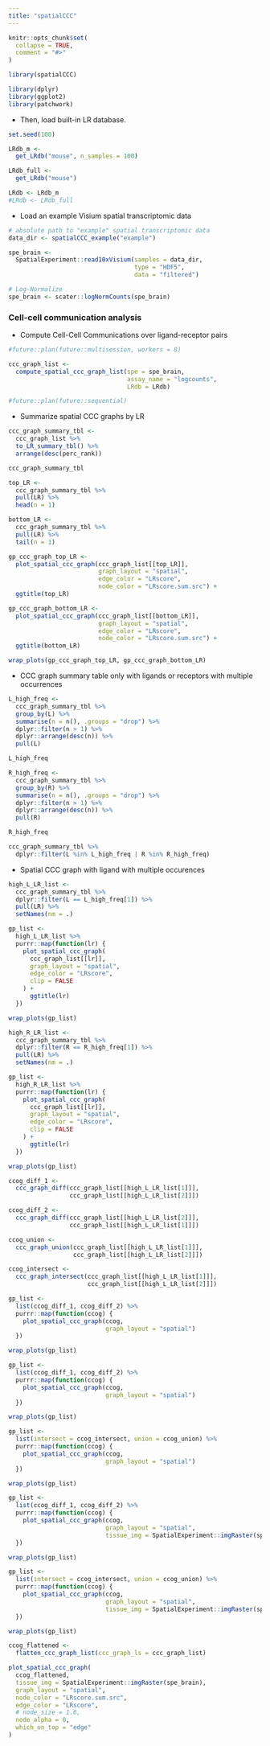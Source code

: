 ```yaml
---
title: "spatialCCC"
---
```


```r
knitr::opts_chunk$set(
  collapse = TRUE,
  comment = "#>"
)
```

```r
library(spatialCCC)
```


```r
library(dplyr)
library(ggplot2)
library(patchwork)
```


  * Then, load built-in LR database.
```r
set.seed(100)

LRdb_m <- 
  get_LRdb("mouse", n_samples = 100)

LRdb_full <-
  get_LRdb("mouse")

LRdb <- LRdb_m
#LRdb <- LRdb_full
```


  * Load an example Visium spatial transcriptomic data
```r
# absolute path to "example" spatial transcriptomic data
data_dir <- spatialCCC_example("example")

spe_brain <-
  SpatialExperiment::read10xVisium(samples = data_dir,
                                   type = "HDF5",
                                   data = "filtered")

# Log-Normalize
spe_brain <- scater::logNormCounts(spe_brain)
```

### Cell-cell communication analysis

  * Compute Cell-Cell Communications over ligand-receptor pairs
```r
#future::plan(future::multisession, workers = 8)

ccc_graph_list <-
  compute_spatial_ccc_graph_list(spe = spe_brain,
                                 assay_name = "logcounts",
                                 LRdb = LRdb)

#future::plan(future::sequential)
```


  * Summarize spatial CCC graphs by LR
```r
ccc_graph_summary_tbl <-
  ccc_graph_list %>%
  to_LR_summary_tbl() %>%
  arrange(desc(perc_rank))

ccc_graph_summary_tbl
```




```r
top_LR <- 
  ccc_graph_summary_tbl %>%
  pull(LR) %>%
  head(n = 1)

bottom_LR <-
  ccc_graph_summary_tbl %>%
  pull(LR) %>%
  tail(n = 1)
```


```r
gp_ccc_graph_top_LR <-
  plot_spatial_ccc_graph(ccc_graph_list[[top_LR]],
                         graph_layout = "spatial",
                         edge_color = "LRscore",
                         node_color = "LRscore.sum.src") +
  ggtitle(top_LR)

gp_ccc_graph_bottom_LR <-
  plot_spatial_ccc_graph(ccc_graph_list[[bottom_LR]],
                         graph_layout = "spatial",
                         edge_color = "LRscore",
                         node_color = "LRscore.sum.src") +
  ggtitle(bottom_LR)
```


```r
wrap_plots(gp_ccc_graph_top_LR, gp_ccc_graph_bottom_LR)
```



  * CCC graph summary table only with ligands or receptors with multiple occurrences

```r
L_high_freq <-
  ccc_graph_summary_tbl %>%
  group_by(L) %>%
  summarise(n = n(), .groups = "drop") %>%
  dplyr::filter(n > 1) %>%
  dplyr::arrange(desc(n)) %>% 
  pull(L)

L_high_freq
```


```r
R_high_freq <-
  ccc_graph_summary_tbl %>%
  group_by(R) %>%
  summarise(n = n(), .groups = "drop") %>%
  dplyr::filter(n > 1) %>%
  dplyr::arrange(desc(n)) %>% 
  pull(R)

R_high_freq
```


```r
ccc_graph_summary_tbl %>%
  dplyr::filter(L %in% L_high_freq | R %in% R_high_freq)
```


  * Spatial CCC graph with ligand with multiple occurences
```r
high_L_LR_list <- 
  ccc_graph_summary_tbl %>% 
  dplyr::filter(L == L_high_freq[1]) %>% 
  pull(LR) %>%
  setNames(nm = .)

gp_list <-
  high_L_LR_list %>%
  purrr::map(function(lr) {
    plot_spatial_ccc_graph(
      ccc_graph_list[[lr]],
      graph_layout = "spatial",
      edge_color = "LRscore",
      clip = FALSE
    ) +
      ggtitle(lr)
  })
```

```r
wrap_plots(gp_list)
```



```r
high_R_LR_list <- 
  ccc_graph_summary_tbl %>% 
  dplyr::filter(R == R_high_freq[1]) %>% 
  pull(LR) %>%
  setNames(nm = .)

gp_list <-
  high_R_LR_list %>%
  purrr::map(function(lr) {
    plot_spatial_ccc_graph(
      ccc_graph_list[[lr]],
      graph_layout = "spatial",
      edge_color = "LRscore",
      clip = FALSE
    ) +
      ggtitle(lr)
  })
```

```r
wrap_plots(gp_list)
```


```r
ccog_diff_1 <-
  ccc_graph_diff(ccc_graph_list[[high_L_LR_list[1]]],
                 ccc_graph_list[[high_L_LR_list[2]]])

ccog_diff_2 <-
  ccc_graph_diff(ccc_graph_list[[high_L_LR_list[2]]],
                 ccc_graph_list[[high_L_LR_list[1]]])
```


```r
ccog_union <-
  ccc_graph_union(ccc_graph_list[[high_L_LR_list[1]]],
                  ccc_graph_list[[high_L_LR_list[2]]])

ccog_intersect <-
  ccc_graph_intersect(ccc_graph_list[[high_L_LR_list[1]]],
                      ccc_graph_list[[high_L_LR_list[2]]])
```


```r
gp_list <-
  list(ccog_diff_1, ccog_diff_2) %>%
  purrr::map(function(ccog) {
    plot_spatial_ccc_graph(ccog,
                           graph_layout = "spatial")
  })
```


```r
wrap_plots(gp_list)
```


```r
gp_list <-
  list(ccog_diff_1, ccog_diff_2) %>%
  purrr::map(function(ccog) {
    plot_spatial_ccc_graph(ccog,
                           graph_layout = "spatial")
  })
```


```r
wrap_plots(gp_list)
```


```r
gp_list <-
  list(intersect = ccog_intersect, union = ccog_union) %>%
  purrr::map(function(ccog) {
    plot_spatial_ccc_graph(ccog,
                           graph_layout = "spatial")
  })
```


```r
wrap_plots(gp_list)
```








```r
gp_list <-
  list(ccog_diff_1, ccog_diff_2) %>%
  purrr::map(function(ccog) {
    plot_spatial_ccc_graph(ccog,
                           graph_layout = "spatial",
                           tissue_img = SpatialExperiment::imgRaster(spe_brain))
  })
```


```r
wrap_plots(gp_list)
```




```r
gp_list <-
  list(intersect = ccog_intersect, union = ccog_union) %>%
  purrr::map(function(ccog) {
    plot_spatial_ccc_graph(ccog,
                           graph_layout = "spatial",
                           tissue_img = SpatialExperiment::imgRaster(spe_brain))
  })
```


```r
wrap_plots(gp_list)
```





```r
ccog_flattened <-
  flatten_ccc_graph_list(ccc_graph_ls = ccc_graph_list)
```


```r
plot_spatial_ccc_graph(
  ccog_flattened,
  tissue_img = SpatialExperiment::imgRaster(spe_brain),
  graph_layout = "spatial",
  node_color = "LRscore.sum.src",
  edge_color = "LRscore",
  # node_size = 1.6,
  node_alpha = 0,
  which_on_top = "edge"
) 
```
